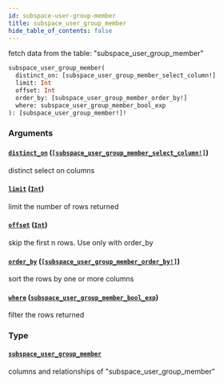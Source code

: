 ```yaml
---
id: subspace-user-group-member
title: subspace_user_group_member
hide_table_of_contents: false
---
```



fetch data from the table: "subspace_user_group_member"

```graphql
subspace_user_group_member(
  distinct_on: [subspace_user_group_member_select_column!]
  limit: Int
  offset: Int
  order_by: [subspace_user_group_member_order_by!]
  where: subspace_user_group_member_bool_exp
): [subspace_user_group_member!]!
```


### Arguments

#### [`distinct_on`](#) ([`[subspace_user_group_member_select_column!]`](../enums/subspace-user-group-member-select-column))

distinct select on columns


#### [`limit`](#) ([`Int`](../scalars/int))

limit the number of rows returned


#### [`offset`](#) ([`Int`](../scalars/int))

skip the first n rows. Use only with order_by


#### [`order_by`](#) ([`[subspace_user_group_member_order_by!]`](../inputs/subspace-user-group-member-order-by))

sort the rows by one or more columns


#### [`where`](#) ([`subspace_user_group_member_bool_exp`](../inputs/subspace-user-group-member-bool-exp))

filter the rows returned


### Type

#### [`subspace_user_group_member`](../objects/subspace-user-group-member)

columns and relationships of "subspace_user_group_member"




